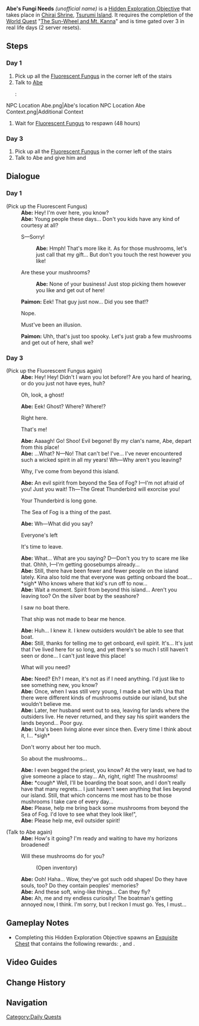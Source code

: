 {{Hidden Exploration Objectives Infobox
|image      = NPC Ghost Abe.png
|type       = Quest-Like<!-- Quest ID: 72206 -->
|region     = Inazuma
|area       = Tsurumi Island
|subarea    = Chirai Shrine
|loc        = [[Chirai Shrine]], [[Tsurumi Island]]
|req        = [[The Sun-Wheel and Mt. Kanna]]
|characters = Abe; Traveler
}}
'''Abe's Fungi Needs''' ''(unofficial name)'' is a [[Hidden Exploration Objective]] that takes place in [[Chirai Shrine]], [[Tsurumi Island]]. It requires the completion of the [[World Quest]] "[[The Sun-Wheel and Mt. Kanna]]" and is time gated over 3 in real life days (2 server resets).

==Steps==
===Day 1===
# Pick up all the [[Fluorescent Fungus]] in the corner left of the stairs
# Talk to [[Abe]]
#: <gallery hideaddbutton="true" captionalign="center">
NPC Location Abe.png|Abe's location
NPC Location Abe Context.png|Additional Context
</gallery>
# Wait for [[Fluorescent Fungus]] to respawn (48 hours)

===Day 3===
# Pick up all the [[Fluorescent Fungus]] in the corner left of the stairs
# Talk to Abe and give him {{Item|Philanemo Mushroom|25|x=3}} and {{Item|Mushroom|25|x=3}}

==Dialogue==
===Day 1===
{{Dialogue start}}
;(Pick up the Fluorescent Fungus)
:'''Abe:''' Hey! I'm over here, you know?
:'''Abe:''' Young people these days... Don't you kids have any kind of courtesy at all?
:{{DIcon}} S&mdash;Sorry!
::'''Abe:''' Hmph! That's more like it. As for those mushrooms, let's just call that my gift... But don't you touch the rest however you like!
:{{DIcon}} Are these your mushrooms?
::'''Abe:''' None of your business! Just stop picking them however you like and get out of here!
:'''Paimon:''' Eek! That guy just now... Did you see that!?
:{{DIcon}} Nope.
:{{DIcon}} Must've been an illusion.
:'''Paimon:''' Uhh, that's just too spooky. Let's just grab a few mushrooms and get out of here, shall we?
{{Dialogue end}}

===Day 3===
{{Dialogue start}}
;(Pick up the Fluorescent Fungus again)
:'''Abe:''' Hey! Hey! Didn't I warn you lot before!? Are you hard of hearing, or do you just not have eyes, huh?
:{{DIcon}} Oh, look, a ghost!
:'''Abe:''' Eek! Ghost? Where? Where!?
:{{DIcon}} Right here.
:{{DIcon}} That's me!
:'''Abe:''' Aaaagh! Go! Shoo! Evil begone! By my clan's name, Abe, depart from this place!
:'''Abe:''' ...What? N&mdash;No! That can't be! I've... I've never encountered such a wicked spirit in all my years! Wh&mdash;Why aren't you leaving?
:{{DIcon}} Why, I've come from beyond this island.
:'''Abe:''' An evil spirit from beyond the Sea of Fog? I&mdash;I'm not afraid of you! Just you wait! Th&mdash;The Great Thunderbird will exorcise you!
:{{DIcon}} Your Thunderbird is long gone.
:{{DIcon}} The Sea of Fog is a thing of the past.
:'''Abe:''' Wh&mdash;What did you say?
:{{DIcon}} Everyone's left
:{{DIcon}} It's time to leave.
:'''Abe:''' What... What are you saying? D&mdash;Don't you try to scare me like that. Ohhh, I&mdash;I'm getting goosebumps already...
:'''Abe:''' Still, there have been fewer and fewer people on the island lately. Kina also told me that everyone was getting onboard the boat... *sigh* Who knows where that kid's run off to now...
:'''Abe:''' Wait a moment. Spirit from beyond this island... Aren't you leaving too? On the silver boat by the seashore?
:{{DIcon}} I saw no boat there.
:{{DIcon}} That ship was not made to bear me hence.
:'''Abe:''' Huh... I knew it. I knew outsiders wouldn't be able to see that boat.
:'''Abe:''' Still, thanks for telling me to get onboard, evil spirit. It's... It's just that I've lived here for so long, and yet there's so much I still haven't seen or done... I can't just leave this place!
:{{DIcon}} What will you need?
:'''Abe:''' Need? Eh? I mean, it's not as if I need anything. I'd just like to see something new, you know?
:'''Abe:''' Once, when I was still very young, I made a bet with Una that there were different kinds of mushrooms outside our island, but she wouldn't believe me.
:'''Abe:''' Later, her husband went out to sea, leaving for lands where the outsiders live. He never returned, and they say his spirit wanders the lands beyond... Poor guy.
:'''Abe:''' Una's been living alone ever since then. Every time I think about it, I... *sigh*
:{{DIcon}} Don't worry about her too much.
:{{DIcon}} So about the mushrooms...
:'''Abe:''' I even begged the priest, you know? At the very least, we had to give someone a place to stay... Ah, right, right! The mushrooms!
:'''Abe:''' *cough* Well, I'll be boarding the boat soon, and I don't really have that many regrets... I just haven't seen anything that lies beyond our island. Still, that which concerns me most has to be those mushrooms I take care of every day...
:'''Abe:''' Please, help me bring back some mushrooms from beyond the Sea of Fog. I'd love to see what they look like!",
:'''Abe:''' Please help me, evil outsider spirit!

;(Talk to Abe again)
:'''Abe:''' How's it going? I'm ready and waiting to have my horizons broadened!
:{{DIcon|Quest}} Will these mushrooms do for you?
::(Open inventory)
:'''Abe:''' Ooh! Haha... Wow, they've got such odd shapes! Do they have souls, too? Do they contain peoples' memories?
:'''Abe:''' And these soft, wing-like things... Can they fly?
:'''Abe:''' Ah, me and my endless curiosity! The boatman's getting annoyed now, I think. I'm sorry, but I reckon I must go. Yes, I must...
{{Dialogue end}}

==Gameplay Notes==
* Completing this Hidden Exploration Objective spawns an [[Exquisite Chest]] that contains the following rewards: {{Item|Primogem|25|x=20}}, and {{Item|Mora|20|x=30,000}}.

==Video Guides==
{{EVT
|video1   = https://youtu.be/IJyPcGtt7Xw
|caption1 = Abe's Fungi Needs Guide
}}

==Change History==
{{Change History|2.2}}

==Navigation==
{{Hidden Exploration Objective Navbox|Quest-Like}}

[[Category:Daily Quests]]